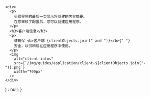 
    <div>
      <p>
        步骤程序的最后一页显示将创建的内容摘要。
        在您审核了配置后，您可以创建应用程序。
      </p>
      <h3>客户端信息</h3>
      <p>
        请确保 <b>客户端 {clientObjects.join(" and ")}</b>{" "}
        安全，以供稍后在应用程序中使用。
      </p>
      <img
        alt="client infos"
        src={`/img/guides/application/client-${clientObjects.join("-")}.png`}
        width="700px"
      />
    </div>
  ) : null; }


